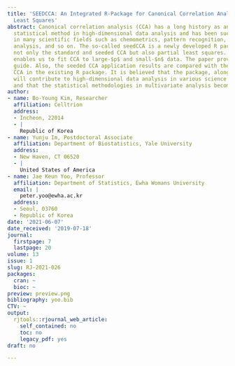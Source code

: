 ```yaml
---
title: 'SEEDCCA: An Integrated R-Package for Canonical Correlation Analysis and Partial
  Least Squares'
abstract: Canonical correlation analysis (CCA) has a long history as an explanatory
  statistical method in high-dimensional data analysis and has been successfully applied
  in many scientific fields such as chemometrics, pattern recognition, genomic sequence
  analysis, and so on. The so-called seedCCA is a newly developed R package that implements
  not only the standard and seeded CCA but also partial least squares. The package
  enables us to fit CCA to large-$p$ and small-$n$ data. The paper provides a complete
  guide. Also, the seeded CCA application results are compared with the regularized
  CCA in the existing R package. It is believed that the package, along with the paper,
  will contribute to high-dimensional data analysis in various science field practitioners
  and that the statistical methodologies in multivariate analysis become more fruitful.
author:
- name: Bo-Young Kim, Researcher
  affiliation: Celltrion
  address:
  - Incheon, 22014
  - |
    Republic of Korea
- name: Yunju Im, Postdoctoral Associate
  affiliation: Department of Biostatistics, Yale University
  address:
  - New Haven, CT 06520
  - |
    United States of America
- name: Jae Keun Yoo, Professor
  affiliation: Department of Statistics, Ewha Womans University
  email: |
    peter.yoo@ewha.ac.kr
  address:
  - Seoul, 03760
  - Republic of Korea
date: '2021-06-07'
date_received: '2019-07-18'
journal:
  firstpage: 7
  lastpage: 20
volume: 13
issue: 1
slug: RJ-2021-026
packages:
  cran: ~
  bioc: ~
preview: preview.png
bibliography: yoo.bib
CTV: ~
output:
  rjtools::rjournal_web_article:
    self_contained: no
    toc: no
    legacy_pdf: yes
draft: no

---
```

